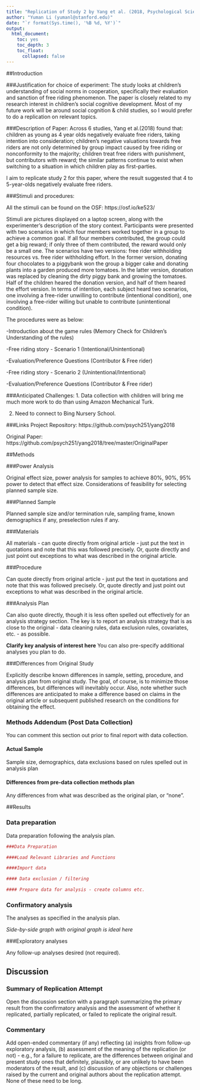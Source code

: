 ```yaml
---
title: "Replication of Study 2 by Yang et al. (2018, Psychological Science)"
author: "Yuman Li (yumanl@stanford.edu)"
date: "`r format(Sys.time(), '%B %d, %Y')`"
output:
  html_document:
    toc: yes
    toc_depth: 3
    toc_float:
      collapsed: false
---
```


<!-- Replication reports should all use this template to standardize reporting across projects.  These reports will be public supplementary materials that accompany the summary report(s) of the aggregate results. -->

##Introduction

###Justification for choice of experiment:
The study looks at children's understanding of social norms in cooperation, specifically their evaluation and sanction of free riding phenomenon. The paper is closely related to my research interest in children's social cognitive development. Most of my future work will be around social cognition & child studies, so I would prefer to do a replication on relevant topics.

###Description of Paper:
Across 6 studies, Yang et al.(2018) found that: children as young as 4 year olds negatively evaluate free riders, taking intention into consideration; children's negative valuations towards free riders are not only determined by group impact caused by free riding or nonconformity to the majority; children treat free riders with punishment, but contributors with reward; the similar patterns continue to exist when switching to a situation in which children play as first-parties.

I aim to replicate study 2 for this paper, where the result suggested that 4 to 5-year-olds negatively evaluate free riders. 

###Stimuli and procedures:

All the stimuli can be found on the OSF: https://osf.io/ke523/

Stimuli are pictures displayed on a laptop screen, along with the experimenter's description of the story context. Participants were presented with two scenarios in which four members worked together in a group to achieve a common goal. If all four members contributed, the group could get a big reward; if only three of them contributed, the reward would only be a small one. The scenarios have two versions: free rider withholding resources vs. free rider withholding effort. In the former version, donating four chocolates to a piggybank won the group a bigger cake and donating plants into a garden produced more tomatoes. In the latter version, donation was replaced by cleaning the dirty piggy bank and growing the tomatoes. Half of the children heared the donation version, and half of them heared the effort version. In terms of intention, each subject heard two scenarios, one involving a free-rider unwilling to contribute (intentional condition), one involving a free-rider willing but unable to contribute (unintentional condition).

The procedures were as below:

-Introduction about the game rules (Memory Check for Children's Understanding of the rules)

-Free riding story - Scenario 1 (Intentional/Unintentional)

-Evaluation/Preference Questions  (Contributor & Free rider)

-Free riding story - Scenario 2 (Unintentional/Intentional)

-Evaluation/Preference Questions  (Contributor & Free rider)


###Anticipated Challenges:
1. Data collection with children will bring me much more work to do than using Amazon Mechanical Turk.

2. Need to connect to Bing Nursery School.

###Links
Project Repository:  https://github.com/psych251/yang2018

Original Paper:  https://github.com/psych251/yang2018/tree/master/OriginalPaper


##Methods

###Power Analysis

Original effect size, power analysis for samples to achieve 80%, 90%, 95% power to detect that effect size.  Considerations of feasibility for selecting planned sample size.

###Planned Sample

Planned sample size and/or termination rule, sampling frame, known demographics if any, preselection rules if any.

###Materials

All materials - can quote directly from original article - just put the text in quotations and note that this was followed precisely.  Or, quote directly and just point out exceptions to what was described in the original article.

###Procedure	

Can quote directly from original article - just put the text in quotations and note that this was followed precisely.  Or, quote directly and just point out exceptions to what was described in the original article.


###Analysis Plan

Can also quote directly, though it is less often spelled out effectively for an analysis strategy section.  The key is to report an analysis strategy that is as close to the original - data cleaning rules, data exclusion rules, covariates, etc. - as possible.  

**Clarify key analysis of interest here**  You can also pre-specify additional analyses you plan to do.

###Differences from Original Study

Explicitly describe known differences in sample, setting, procedure, and analysis plan from original study.  The goal, of course, is to minimize those differences, but differences will inevitably occur.  Also, note whether such differences are anticipated to make a difference based on claims in the original article or subsequent published research on the conditions for obtaining the effect.

### Methods Addendum (Post Data Collection)

You can comment this section out prior to final report with data collection.

#### Actual Sample
  Sample size, demographics, data exclusions based on rules spelled out in analysis plan

#### Differences from pre-data collection methods plan
  Any differences from what was described as the original plan, or “none”.


##Results


### Data preparation

Data preparation following the analysis plan.
	
```r
###Data Preparation

####Load Relevant Libraries and Functions

####Import data

#### Data exclusion / filtering

#### Prepare data for analysis - create columns etc.
```

### Confirmatory analysis

The analyses as specified in the analysis plan.  

*Side-by-side graph with original graph is ideal here*

###Exploratory analyses

Any follow-up analyses desired (not required).  

## Discussion

### Summary of Replication Attempt

Open the discussion section with a paragraph summarizing the primary result from the confirmatory analysis and the assessment of whether it replicated, partially replicated, or failed to replicate the original result.  

### Commentary

Add open-ended commentary (if any) reflecting (a) insights from follow-up exploratory analysis, (b) assessment of the meaning of the replication (or not) - e.g., for a failure to replicate, are the differences between original and present study ones that definitely, plausibly, or are unlikely to have been moderators of the result, and (c) discussion of any objections or challenges raised by the current and original authors about the replication attempt.  None of these need to be long.
